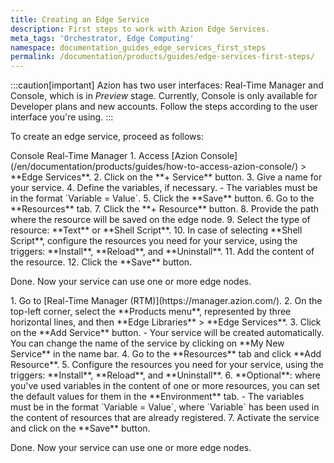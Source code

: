 ```yaml
---
title: Creating an Edge Service
description: First steps to work with Azion Edge Services.
meta_tags: 'Orchestrator, Edge Computing'
namespace: documentation_guides_edge_services_first_steps
permalink: /documentation/products/guides/edge-services-first-steps/
---
```



:::caution[important]
Azion has two user interfaces: Real-Time Manager and Console, which is in *Preview* stage. Currently, Console is only available for Developer plans and new accounts. Follow the steps according to the user interface you're using.
:::

To create an edge service, proceed as follows:

<Tabs client:visible>
    <Fragment slot="tab.console">Console</Fragment>
    <Fragment slot="tab.rtm">Real-Time Manager</Fragment>

<Fragment slot="panel.console">
1. Access [Azion Console](/en/documentation/products/guides/how-to-access-azion-console/) > **Edge Services**.
2. Click on the **+ Service** button.
3. Give a name for your service.
4. Define the variables, if necessary.
    - The variables must be in the format `Variable = Value`.
5. Click the **Save** button.
6. Go to the **Resources** tab.
7. Click the **+ Resource** button.
8. Provide the path where the resource will be saved on the edge node.
9. Select the type of resource: **Text** or **Shell Script**.
10. In case of selecting **Shell Script**, configure the resources you need for your service, using the triggers: **Install**, **Reload**, and **Uninstall**.
11. Add the content of the resource.
12. Click the **Save** button.

Done. Now your service can use one or more edge nodes.
</Fragment>

<Fragment slot="panel.rtm">
1. Go to [Real-Time Manager (RTM)](https://manager.azion.com/).
2. On the top-left corner, select the **Products menu**, represented by three horizontal lines, and then **Edge Libraries** > **Edge Services**.
3. Click on the **Add Service** button.
    - Your service will be created automatically. You can change the name of the service by clicking on **My New Service** in the name bar.
4. Go to the **Resources** tab and click **Add Resource**.
5. Configure the resources you need for your service, using the triggers: **Install**, **Reload**, and **Uninstall**.
6. **Optional**: where you've used variables in the content of one or more resources, you can set the default values for them in the **Environment** tab.
    - The variables must be in the format `Variable = Value`, where `Variable` has been used in the content of resources that are already registered.
7. Activate the service and click on the **Save** button.

Done. Now your service can use one or more edge nodes.
</Fragment>

</Tabs>






